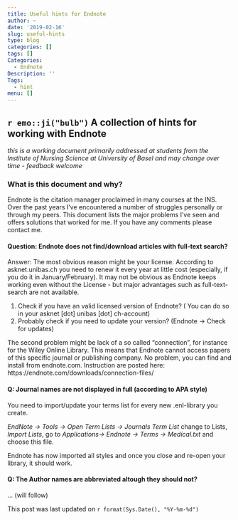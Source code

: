 ```yaml
---
title: Useful hints for Endnote
author: ~
date: '2019-02-16'
slug: useful-hints
type: blog
categories: []
tags: []
Categories:
  - Endnote
Description: ''
Tags:
  - hint
menu: []
---
```


## `r emo::ji("bulb")` A collection of hints for working with Endnote

*this is a working document primarily addressed at students from the Institute of*
*Nursing Science at University of Basel and may change over time - feedback welcome*

### What is this document and why?

Endnote is the citation manager proclaimed in many courses at the INS. Over the past years 
I've encountered a number of struggles personally or through my peers. This document lists 
the major problems I've seen and offers solutions that worked for me. If you have any 
comments please contact me. 

#### Question: Endnote does not find/download articles with full-text search?

Answer: The most obvious reason might be your license. According to asknet.unibas.ch 
you need to renew it every year at little cost (especially, if you do it in January/February). It may not be 
obvious as Endnote keeps working even without the License - but major advantages such as full-text-search are not 
available.  

1. Check if you have an valid licensed version of Endnote? ( You can do so in your asknet [dot] unibas [dot] ch-account)  
2. Probably check if you need to update your version? (Endnote -> Check for updates)  

The second problem might be lack of a so called "connection", for instance for the Wiley Online Library. This 
means that Endnote cannot access papers of this specific journal or publishing company. No problem, you 
can find and install from endnote.com. Instruction are posted here: https://endnote.com/downloads/connection-files/ 

#### Q: Journal names are not displayed in full (according to APA style)

You need to import/update your terms list for every new .enl-library you create.  

*EndNote -> Tools -> Open Term Lists -> Journals Term List* change to Lists, 
*Import Lists*, go to *Applications-> Endnote -> Terms -> Medical.txt* and choose this file.  

Endnote has now imported all styles and once you close and re-open your library, it should work.  


#### Q: The Author names are abbreviated altough they should not?


... (will follow)



This post was last updated on `r format(Sys.Date(), "%Y-%m-%d")`